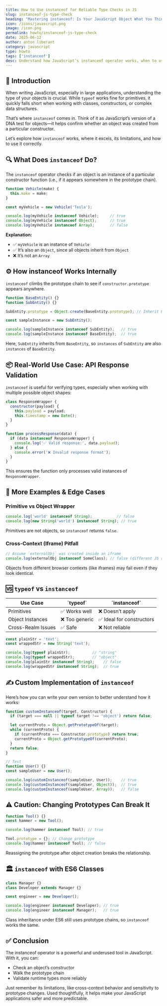 ```yaml
---
title: How to Use instanceof for Reliable Type Checks in JS
slug: instanceof-js-type-check
heading: "Mastering instanceof: Is Your JavaScript Object What You Think?"
icon: /icons/javascript.png
image: /icon.png
permalink: howto/instanceof-js-type-check
date: 2025-06-12
author: anton liberant
category: javascript
type: howto
tags: ['instanceof']
desc: Understand how JavaScript’s instanceof operator works, when to use it, and why it matters for safe object type checking across complex applications.
---
```


## 👋 Introduction

When writing JavaScript, especially in large applications, understanding the type of your objects is crucial. While `typeof` works fine for primitives, it quickly falls short when working with classes, constructors, or complex data structures.

That’s where `instanceof` comes in. Think of it as JavaScript’s version of a DNA test for objects—it helps confirm whether an object was created from a particular constructor.

Let’s explore how `instanceof` works, where it excels, its limitations, and how to use it correctly.

## 🔍 What Does `instanceof` Do?

The `instanceof` operator checks if an object is an instance of a particular constructor function (i.e., if it appears somewhere in the prototype chain).

```js 
function Vehicle(make) {
  this.make = make;
}

const myVehicle = new Vehicle('Tesla');

console.log(myVehicle instanceof Vehicle);     // true
console.log(myVehicle instanceof Object);      // true
console.log(myVehicle instanceof Array);       // false
```

**Explanation:**

- ✅ `myVehicle` is an instance of `Vehicle`
- ✅ It’s also an `Object`, since all objects inherit from `Object`
- ❌ It’s not an `Array`

## ⚙️ How instanceof Works Internally

`instanceof` climbs the prototype chain to see if `constructor.prototype` appears anywhere.

```js 
function BaseEntity() {}
function SubEntity() {}

SubEntity.prototype = Object.create(BaseEntity.prototype); // Inherit BaseEntity

const sampleInstance = new SubEntity();

console.log(sampleInstance instanceof SubEntity);   // true
console.log(sampleInstance instanceof BaseEntity);  // true
```

Here, `SubEntity` inherits from `BaseEntity`, so `instances` of `SubEntity` are also `instances` of `BaseEntity`.

## 📦 Real-World Use Case: API Response Validation

`instanceof` is useful for verifying types, especially when working with multiple possible object shapes:

```js 
class ResponseWrapper {
  constructor(payload) {
    this.payload = payload;
    this.timestamp = new Date();
  }
}

function processResponse(data) {
  if (data instanceof ResponseWrapper) {
    console.log('✅ Valid response:', data.payload);
  } else {
    console.error('❌ Invalid response format');
  }
}
```

This ensures the function only processes valid instances of `ResponseWrapper`.

## 🎯 More Examples & Edge Cases

### Primitive vs Object Wrapper

```js 
console.log('world' instanceof String);           // false
console.log(new String('world') instanceof String); // true
```

Primitives are not objects, so `instanceof` returns `false`.

### Cross-Context (Iframe) Pitfall

```js 
// Assume `externalObj` was created inside an iframe
console.log(externalObj instanceof SomeClass); // false (different JS realm)
```

Objects from different browser contexts (like iframes) may fail even if they look identical.

## 🆚 `typeof` vs `instanceof`

<table class="table-bordered table-responsive">
  <thead>
    <tr>
      <th>Use Case</th>
      <th>`typeof`</th>
      <th>`instanceof`</th>
    </tr>
  </thead>
  <tbody>
    <tr>
      <td>Primitives</td>
      <td>✅ Works well</td>
      <td>❌ Doesn’t apply</td>
    </tr>
    <tr>
      <td>Object Instances</td>
      <td>❌ Too generic</td>
      <td>✅ Ideal for constructors</td>
    </tr>
    <tr>
      <td>Cross-Realm Issues</td>
      <td>✅ Safe</td>
      <td>❌ Not reliable</td>
    </tr>
  </tbody>
</table>

```js 
const plainStr = 'text';
const wrappedStr = new String('text');

console.log(typeof plainStr);          // "string"
console.log(typeof wrappedStr);        // "object"
console.log(plainStr instanceof String);    // false
console.log(wrappedStr instanceof String);  // true
```

## ✍️ Custom Implementation of `instanceof`

Here’s how you can write your own version to better understand how it works:

```js 
function customInstanceof(target, Constructor) {
  if (target === null || typeof target !== 'object') return false;

  let currentProto = Object.getPrototypeOf(target);
  while (currentProto) {
    if (currentProto === Constructor.prototype) return true;
    currentProto = Object.getPrototypeOf(currentProto);
  }
  return false;
}

// Test
function User() {}
const sampleUser = new User();

console.log(customInstanceof(sampleUser, User));    // true
console.log(customInstanceof(sampleUser, Object));  // true
console.log(customInstanceof(sampleUser, Array));   // false
```

## ⚠️ Caution: Changing Prototypes Can Break It

```js 
function Tool() {}
const hammer = new Tool();

console.log(hammer instanceof Tool); // true

Tool.prototype = {}; // Change prototype
console.log(hammer instanceof Tool); // false
```

Reassigning the prototype after object creation breaks the relationship.

## 🏛️ `instanceof` with ES6 Classes

```js 
class Manager {}
class Developer extends Manager {}

const engineer = new Developer();

console.log(engineer instanceof Developer); // true
console.log(engineer instanceof Manager);   // true
```

Class inheritance under ES6 still uses prototype chains, so `instanceof` works the same.

## ✅ Conclusion

The instanceof operator is a powerful and underused tool in JavaScript. With it, you can:

- Check an object’s constructor
- Walk the prototype chain
- Validate runtime types more reliably

Just remember its limitations, like cross-context behavior and sensitivity to prototype changes. Used thoughtfully, it helps make your JavaScript applications safer and more predictable.